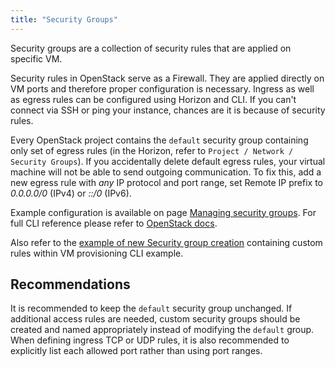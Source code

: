 ```yaml
---
title: "Security Groups"
---
```

Security groups are a collection of security rules that are applied on specific VM.

Security rules in OpenStack serve as a Firewall. They are applied directly on VM ports and therefore proper configuration is necessary. Ingress as well as egress rules can be configured using Horizon and CLI. If you can't connect via SSH or ping your instance, chances are it is because of security rules.

Every OpenStack project contains the `default` security group containing only set of egress rules (in the Horizon, refer to `Project / Network / Security Groups`). If you accidentally delete default egress rules, your virtual machine will not be able to send outgoing communication. To fix this, add a new egress rule with *any* IP protocol and port range, set Remote IP prefix to *0.0.0.0/0* (IPv4) or *::/0* (IPv6).

Example configuration is available on page [Managing security groups](../how-to-guides/managing-security-groups). For full CLI reference please refer to [OpenStack docs](https://docs.openstack.org/python-openstackclient/train/cli/command-objects/security-group.html).

Also refer to the [example of new Security group creation](https://gitlab.ics.muni.cz/cloud/g2/openstack-infrastructure-as-code-automation/-/blob/master/clouds/g2/ostrava/general/commandline/cmdline-demo.sh) containing custom rules within VM provisioning CLI example.

## Recommendations

It is recommended to keep the `default` security group unchanged. If additional access rules are needed, custom security groups should be created and named appropriately instead of modifying the `default` group. When defining ingress TCP or UDP rules, it is also recommended to explicitly list each allowed port rather than using port ranges.